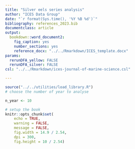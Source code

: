 ```yaml
---
title: "Silver eels series analysis"
author: "ICES Data Group"
date: "`r format(Sys.time(), '%Y %B %d')`"
bibliography: references_2023.bib
documentclass: article
output: 
  bookdown::word_document2:
    fig_caption: yes
    number_sections: yes
    reference_docx: "../../Rmarkdown/ICES_template.docx" 
params:
  rerunDFA_yellow: FALSE
  rerunDFA_silver: FALSE
csl: "../../Rmarkdown/ices-journal-of-marine-science.csl"

---
```


```r
source("../../utilities/load_library.R")
# choose the number of year to analyse 

n_year <- 10

# setup the book
knitr::opts_chunk$set(
    echo = TRUE,
    warning = FALSE,
    message = FALSE,
    fig.width = 14.9 / 2.54,
    dpi = 300,
    fig.height = 10 / 2.54)
```
